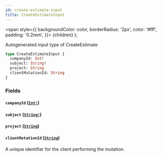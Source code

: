```yaml
---
id: create-estimate-input
title: CreateEstimateInput
---
```


<span
style={{
      backgroundColor: color,
      borderRadius: '2px',
      color: '#fff',
      padding: '0.2rem',
    }}>
{children}
</span>
);

Autogenerated input type of CreateEstimate

```graphql
type CreateEstimateInput {
  companyId: Int!
  subject: String!
  project: String
  clientMutationId: String
}
```

### Fields

#### `companyId` ([`Int!`](/api/scalars/int))

#### `subject` ([`String!`](/api/scalars/string))

#### `project` ([`String`](/api/scalars/string))

#### `clientMutationId` ([`String`](/api/scalars/string))

A unique identifier for the client performing the mutation.
